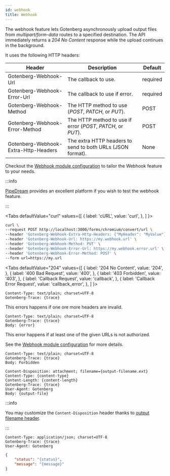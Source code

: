 ```yaml
---
id: webhook
title: Webhook
---
```



The webhook feature lets Gotenberg asynchronously upload output files from *multipart/form-data* routes to a specified destination.
The API immediately returns a *204 No Content* response while the upload continues in the background.


It uses the following HTTP headers:

| Header                               | Description                                                  | Default                                           |
| ------------------------------------ | ------------------------------------------------------------ | ------------------------------------------------- |
| Gotenberg-Webhook-Url                | The callback to use.                                         | <span class="badge badge--danger">required</span> |
| Gotenberg-Webhook-Error-Url          | The callback to use if error.                                | <span class="badge badge--danger">required</span> |
| Gotenberg-Webhook-Method             | The HTTP method to use (*POST*, *PATCH*, or *PUT*).          | POST                                              |
| Gotenberg-Webhook-Error-Method       | The HTTP method to use if error (*POST*, *PATCH*, or *PUT*). | POST                                              |
| Gotenberg-Webhook-Extra-Http-Headers | The extra HTTP headers to send to both URLs (JSON format).   | None                                              |

Checkout the [Webhook module configuration](configuration#webhook) to tailor the Webhook feature to your needs.

:::info

[PipeDream](http://pipedream.com/?via=julien) provides an excellent platform if you wish to test the webhook feature.

:::

<Tabs
defaultValue="curl"
values={[
{ label: 'cURL', value: 'curl', },
]
}>
<TabItem value="curl">

```bash {3-7}
curl \
--request POST http://localhost:3000/forms/chromium/convert/url \
--header 'Gotenberg-Webhook-Extra-Http-Headers: {"MyHeader": "MyValue"}' \
--header 'Gotenberg-Webhook-Url: https://my.webhook.url' \
--header 'Gotenberg-Webhook-Method: PUT' \
--header 'Gotenberg-Webhook-Error-Url: https://my.webhook.error.url' \
--header 'Gotenberg-Webhook-Error-Method: POST' \
--form url=https://my.url
```

</TabItem>
</Tabs>

<Tabs
defaultValue="204"
values={[
{ label: '204 No Content', value: '204', },
{ label: '400 Bad Request', value: '400', },
{ label: '403 Forbidden', value: '403', },
{ label: 'Callback Request', value: 'callback', },
{ label: 'Callback Error Request', value: 'callback_error', },
]
}>
<TabItem value="204">

```
Content-Type: text/plain; charset=UTF-8
Gotenberg-Trace: {trace}
```

</TabItem>
<TabItem value="400">

This errors happens if one ore more headers are invalid.

```
Content-Type: text/plain; charset=UTF-8
Gotenberg-Trace: {trace}
Body: {error}
```

</TabItem>
<TabItem value="403">

This error happens if at least one of the given URLs is not authorized.

See the [Webhook module configuration](configuration#webhook) for more details.

```
Content-Type: text/plain; charset=UTF-8
Gotenberg-Trace: {trace}
Body: Forbidden
```

</TabItem>
<TabItem value="callback">

```
Content-Disposition: attachment; filename={output-filename.ext}
Content-Type: {content-type}
Content-Length: {content-length}
Gotenberg-Trace: {trace}
User-Agent: Gotenberg
Body: {output-file}
```

:::info

You may customize the `Content-Disposition` header thanks to [output filename header](routes#output-filename).

:::

</TabItem>
<TabItem value="callback_error">

```
Content-Type: application/json; charset=UTF-8
Gotenberg-Trace: {trace}
User-Agent: Gotenberg
```

```json
{
    "status": "{status}",
    "message": "{message}"
}
```

</TabItem>
</Tabs>
